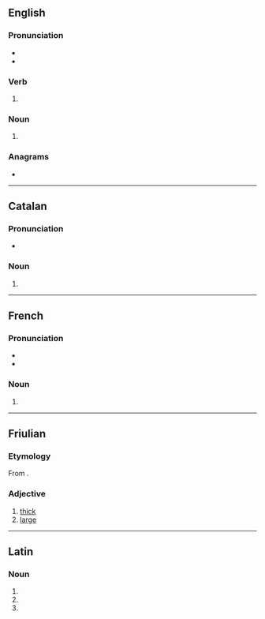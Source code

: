 ==English==

===Pronunciation===
* {{IPA|en|/ˈɡɹuːz/}}
* {{audio|en|LL-Q1860 (eng)-Vealhurl-grues.wav ‎|Audio (UK)}}

===Verb===
{{head|en|verb form}}

# {{en-third-person singular of|grue}}

===Noun===
{{head|en|noun form}}

# {{plural of|en|grue}}

===Anagrams===
* {{anagrams|en|a=egrsu|Ruges|surge|urges}}

----

==Catalan==

===Pronunciation===
* {{ca-IPA}}

===Noun===
{{head|ca|noun form}}

# {{plural of|ca|grua}}

----

==French==

===Pronunciation===
* {{fr-IPA}}
* {{audio|fr|Fr-grue.ogg|audio}}

===Noun===
{{head|fr|noun plural form|g=f}}

# {{plural of|fr|grue}}

----

==Friulian==

===Etymology===
From {{inh|fur|la|grossus}}.

===Adjective===
{{head|fur|adjective}}

# [[thick]]
# [[large]]

----

==Latin==

===Noun===
{{la-noun-form|gruēs}}

# {{inflection of|la|grūs||nom|p}}
# {{inflection of|la|grūs||acc|p}}
# {{inflection of|la|grūs||voc|p}}